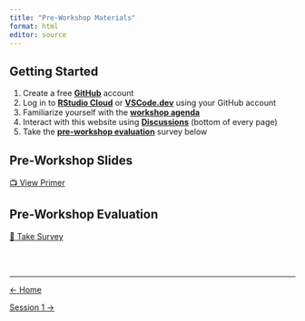 ```yaml
---
title: "Pre-Workshop Materials"
format: html
editor: source
---
```


::: callout-important
:::

## Getting Started

1.  Create a free [**GitHub**](https://github.com) account
2.  Log in to [**RStudio Cloud**](https://rstudio.cloud/) or [**VSCode.dev**](https://vscode.dev/) using your GitHub account
3.  Familiarize yourself with the [**workshop agenda**](https://jacobkmcpherson.github.io/workshop_pkpd_antimicrobials/#agenda.html)
4.  Interact with this website using [**Discussions**](https://github.com/JacobKMcPherson/workshop_pkpd_antimicrobials/discussions) (bottom of every page)
5.  Take the [**pre-workshop evaluation**](content/pre-workshop-survey.qmd) survey below

## Pre-Workshop Slides

[📺 View Primer](../../content/pre-workshop-primer.html){.btn .btn-outline-primary}

## Pre-Workshop Evaluation

[📝 Take Survey](../../content/pre-workshop-survey.qmd){.btn .btn-outline-primary}

<br><br>

::: {style="font-size: 0.875em;"}
:::

------------------------------------------------------------------------

::::: {.d-flex .justify-content-between .border-top .pt-4 .mt-4}
<div>

[← Home](../../index.qmd){.btn .btn-outline-primary}

</div>

<div>

[Session 1 →](../session_01/index.qmd){.btn .btn-outline-primary}

</div>
:::::
